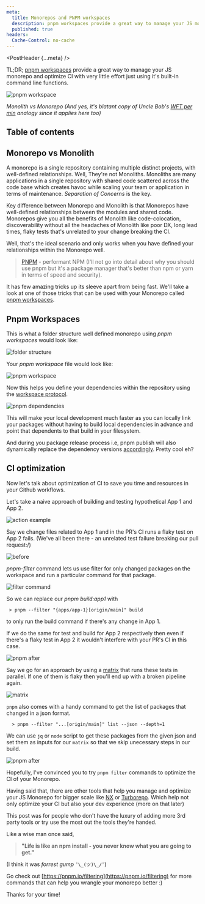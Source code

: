 ```yaml
---
meta:
  title: Monorepos and PNPM workspaces
  description: pnpm workspaces provide a great way to manage your JS monorepo and optimize CI with very little effort just using it's built-in command line functions.
  published: true
headers:
  Cache-Control: no-cache
---
```



<PostHeader {...meta} />

TL;DR; [pnpm workspaces](https://pnpm.io/workspaces) provide a great way to manage your JS monorepo and optimize CI with very little effort just using it's built-in command line functions.

<Image
  radius="md"
  alt="pnpm workspace"
  caption="WTF / min"
  src="https://cdn-images-1.medium.com/max/1600/1*wcoX6BlOXmqSnJcGFrZ-2g.png"
/>

_Monolith vs Monorepo (And yes, it's blatant copy of Uncle Bob's [WFT per min](https://pics.me.me/a-representation-i-just-found-reading-clean-code-by-robert-71901439.png) analogy since it applies here too)_

## Table of contents

## Monorepo vs Monolith

A monorepo is a single repository containing multiple distinct projects, with well-defined relationships.
Well, They're not Monoliths. Monoliths are many applications in a single repository with shared code scattered across the code base which creates havoc while scaling your team or application in terms of maintenance.
_Separation of Concerns_ is the key.

Key difference between Monorepo and Monolith is that Monorepos have well-defined relationships between the modules and shared code. Monorepos give you all the benefits of Monolith like code-colocation, discoverability without all the headaches of Monolith like poor DX, long lead times, flaky tests that's unrelated to your change breaking the CI.

Well, that's the ideal scenario and only works when you have defined your relationships within the Monorepo well.

> [PNPM](https://pnpm.io/motivation) - performant NPM (I'll not go into detail about why you should use pnpm but it's a package manager that's better than npm or yarn in terms of speed and security).

It has few amazing tricks up its sleeve apart from being fast. We'll take a look at one of those tricks that can be used with your Monorepo called [pnpm workspaces](https://pnpm.io/workspaces).

## Pnpm Workspaces

This is what a folder structure well defined monorepo using _pnpm workspaces_ would look like:

<Image
  radius="md"
  alt="folder structure"
  caption="folder structure"
  src="https://cdn-images-1.medium.com/max/1600/1*QQ3uK10rY3y9AV3AFBcl1w.png"
/>

Your _pnpm workspace_ file would look like:

<Image
  radius="md"
  alt="pnpm workspace"
  caption="pnpm-workspace.yml"
  src="https://cdn-images-1.medium.com/max/1600/1*4NGokQ_jEf5bfycR1ZBTOA.png"
/>

Now this helps you define your dependencies within the repository using the [workspace protocol](https://pnpm.io/workspaces#workspace-protocol-workspace).

<Image
  radius="md"
  caption="pnpm dependencies"
  alt="pnpm dependencies"
  src="https://cdn-images-1.medium.com/max/1600/1*z_pwTMULG2xzL1jLL12Pww.png"
/>

This will make your local development much faster as you can locally link your packages without having to build local dependencies in advance and point that dependents to that build in your filesystem.

And during you package release process i.e, pnpm publish will also dynamically replace the dependency versions [accordingly](https://pnpm.io/workspaces#publishing-workspace-packages). Pretty cool eh?

## CI optimization

Now let's talk about optimization of CI to save you time and resources in your Github workflows.

Let's take a naive approach of building and testing hypothetical App 1 and App 2.

<Image
  radius="md"
  alt="action example"
  caption="test.yaml"
  src="https://cdn-images-1.medium.com/max/1600/1*xMrxzw6daaA76HhG_350Mw.png"
/>

Say we change files related to App 1 and in the PR's CI runs a flaky test on App 2 fails. (We've all been there - an unrelated test failure breaking our pull request:/)

<Image
  radius="md"
  alt="before"
  caption="before optimization"
  src="https://cdn-images-1.medium.com/max/1600/1*SpOZhCuC9iSRuRxhXN82DA.png"
/>

_pnpm-filter_ command lets us use filter for only changed packages on the workspace and run a particular command for that package.

<Image
  radius="md"
  alt="filter command"
  caption="filter command"
  src="https://cdn-images-1.medium.com/max/1600/1*GOeP57w0Z-pjYd3D8B20jg.png"
/>

So we can replace our _pnpm build:app1_ with

```shell
 > pnpm --filter "{apps/app-1}[origin/main]" build
```

to only run the build command if there's any change in App 1.

If we do the same for test and build for App 2 respectively then even if there's a flaky test in App 2 it wouldn't interfere with your PR's CI in this case.

<Image
  radius="md"
  alt="pnpm after"
  caption="after optimiztion"
  src="https://cdn-images-1.medium.com/max/1600/1*x3si2rfC8PikaeSNQVOnYQ.png"
/>

Say we go for an approach by using a [matrix](https://docs.github.com/en/actions/using-jobs/using-a-matrix-for-your-jobs) that runs these tests in parallel.
If one of them is flaky then you'll end up with a broken pipeline again.

<Image
  radius="md"
  alt="matrix"
  caption="hardcoded matrix"
  src="https://cdn-images-1.medium.com/max/1600/1*JduzwNSq7RUy5tfS7xLoKw.png"
/>

`pnpm` also comes with a handy command to get the list of packages that changed in a json format.

```shell
  > pnpm --filter "...[origin/main]" list --json --depth=1
```

We can use `jq` or `node` script to get these packages from the given json and set them as inputs for our `matrix` so that we skip unecessary steps in our build.

<Image
  radius="md"
  alt="pnpm after"
  caption="matrix with optimization"
  src="https://cdn-images-1.medium.com/max/1600/1*RN129MRHd9Wi_naZxXn3yw.png"
/>

Hopefully, I've convinced you to try `pnpm filter` commands to optimize the CI of your Monorepo.

Having said that, there are other tools that help you manage and optimize your JS Monorepo for bigger scale like [NX](https://nx.dev/) or [Turborepo](https://turborepo.org/).
Which help not only optimize your CI but also your dev experience (more on that later)

This post was for people who don't have the luxury of adding more 3rd party tools or try use the most out the tools they're handed.

Like a wise man once said,

> **"Life is like an npm install - you never know what you are going to get."**

(I think it was _forrest gump_ `¯\_(ツ)\_/¯`)

Go check out [https://pnpm.io/filtering](https://pnpm.io/filtering) for more commands that can help you wrangle your monorepo better :)

Thanks for your time!
